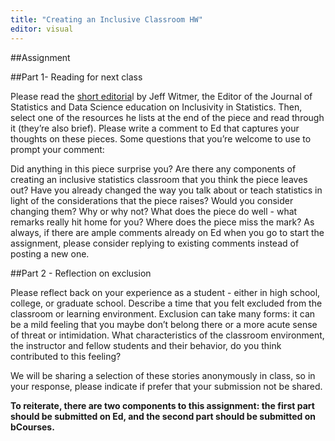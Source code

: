 ```yaml
---
title: "Creating an Inclusive Classroom HW"
editor: visual
---
```


##Assignment

##Part 1- Reading for next class

Please read the [short editoria](https://www.tandfonline.com/doi/full/10.1080/26939169.2021.1906555)l by Jeff Witmer, the Editor of the Journal of Statistics and Data Science education on Inclusivity in Statistics. Then, select one of the resources he lists at the end of the piece and read through it (they're also brief). Please write a comment to Ed that captures your thoughts on these pieces. Some questions that you're welcome to use to prompt your comment:

Did anything in this piece surprise you? Are there any components of creating an inclusive statistics classroom that you think the piece leaves out? Have you already changed the way you talk about or teach statistics in light of the considerations that the piece raises? Would you consider changing them? Why or why not? What does the piece do well - what remarks really hit home for you? Where does the piece miss the mark? As always, if there are ample comments already on Ed when you go to start the assignment, please consider replying to existing comments instead of posting a new one.

##Part 2 - Reflection on exclusion

Please reflect back on your experience as a student - either in high school, college, or graduate school. Describe a time that you felt excluded from the classroom or learning environment. Exclusion can take many forms: it can be a mild feeling that you maybe don't belong there or a more acute sense of threat or intimidation. What characteristics of the classroom environment, the instructor and fellow students and their behavior, do you think contributed to this feeling?

We will be sharing a selection of these stories anonymously in class, so in your response, please indicate if prefer that your submission not be shared.

**To reiterate, there are two components to this assignment: the first part should be submitted on Ed, and the second part should be submitted on bCourses.**
